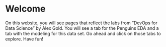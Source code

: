 # Welcome

On this website, you will see pages that reflect the labs from "DevOps for Data Science" by Alex Gold. You will see a tab for the Penguins EDA and a tab with the modeling for this data set. Go ahead and click on those tabs to explore. Have fun! 